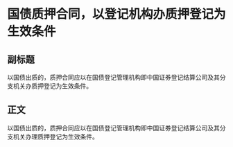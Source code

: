 # 国债质押合同，以登记机构办质押登记为生效条件
## 副标题
以国债出质的，质押合同应以在国债登记管理机构即中国证券登记结算公司及其分支机关办质押登记为生效条件。
## 正文
以国债出质的，质押合同应以在国债登记管理机构即中国证券登记结算公司及其分支机关办理质押登记为生效条件。
